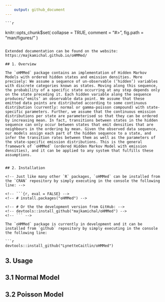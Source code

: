 ```yaml
---
    output: github_document
---
```

    
<!-- README.md is generated from README.Rmd. Please edit that file -->
    
    ```r
knitr::opts_chunk$set(
    collapse = TRUE,
    comment = "#>",
    fig.path = "man/figures/"
)
```

Extended documentation can be found on the website: https://majkamichal.github.io/oHMMed/  

## 1. Overview

The `oHMMed` package contains an implementation of Hidden Markov Models with ordered hidden states and emission densities. More precisely: We assume a sequence of un-observable (’hidden’) variables with discrete categories known as states. Moving along this sequence, the probability of a specific state occurring at any step depends only on the state preceding it. Each hidden variable along the sequence produces/’emits’ an observable data point. We assume that these emitted data points are distributed according to some continuous distribution (currently: normal or gamma-poisson compound) with state-specific parameters. Further, we assume that the continuous emission distributions per state are parameterised so that they can be ordered by increasing mean. In fact, transitions between states in the hidden sequence can only occur between states that emit densities that are neighbours in the ordering by mean. Given the observed data sequence, our models assign each part of the hidden sequence to a state, and infer the transition rates between them as well as the parameters of the state-specific emission distributions. This is the general framework of `oHMMed` (ordered Hidden Markov Model with emission densities), and it can be applied to any system that fulfills these assumptions.


## 2. Installation

<!-- Just like many other `R` packages, `oHMMed` can be installed from the `CRAN` repository by simply executing in the console the following line: -->

<!-- ```{r, eval = FALSE} -->
<!-- # install.packages("oHMMed") -->

<!-- # Or the the development version from GitHub: -->
<!-- devtools::install_github("majkamichal/oHMMed") -->
<!-- ``` -->

The `oHMMed` package is currently in development and it can be installed from `github` repository by simply executing in the console the following line:
    
```r
devtools::install_github("LynetteCaitlin/oHMMed")
```

## 3. Usage

## 3.1 Normal Model

## 3.2 Poisson Model


